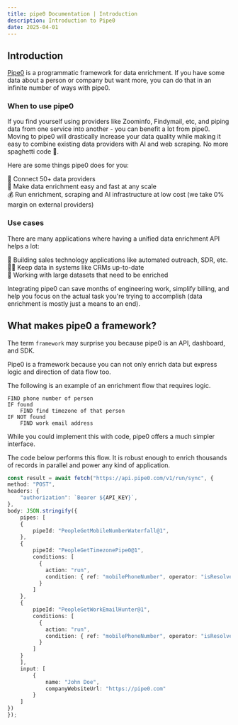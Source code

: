 ```yaml
---
title: pipe0 Documentation | Introduction
description: Introduction to Pipe0
date: 2025-04-01
---
```


## Introduction

[Pipe0](https://pipe0.com) is a programmatic framework for data enrichment. If you have some data about a person or 
company but want more, you can do that in an infinite number of ways with pipe0.

### When to use pipe0

If you find yourself using providers like Zoominfo, Findymail, etc, and piping data from 
one service into another - you can benefit a lot from pipe0. Moving to pipe0 will drastically 
increase your data quality while making it easy to combine existing data providers with AI and web scraping.
No more spaghetti code 🍝.

Here are some things pipe0 does for you:

🔌 Connect 50+ data providers <br />
💨 Make data enrichment easy and fast at any scale<br />
💰 Run enrichment, scraping and AI infrastructure at low cost (we take 0% margin on external providers)<br />

### Use cases

There are many applications where having a unified data enrichment API helps a lot:

🤖 Building sales technology applications like automated outreach, SDR, etc. <br />
🧙🏻 Keep data in systems like CRMs up-to-date <br />
🧬 Working with large datasets that need to be enriched <br />

Integrating pipe0 can save months of engineering work, simplify billing, and help you focus 
on the actual task you're trying to accomplish (data enrichment is mostly just a means to an end).

## What makes pipe0 a framework?
The term `framework` may surprise you because pipe0 is an API, dashboard, and <AppLink linkType="externalSDKNpm">SDK</AppLink>.

Pipe0 is a framework because you can not only enrich data but express logic and direction of data flow too.

The following is an example of an enrichment flow that requires logic.

```text filename="Flow that needs logic"
FIND phone number of person
IF found
    FIND find timezone of that person
IF NOT found
    FIND work email address
```

While you could implement this with code, pipe0 offers a much simpler interface.

The code below performs this flow. It is robust enough to enrich thousands of records in parallel and power 
any kind of application.

```typescript
const result = await fetch("https://api.pipe0.com/v1/run/sync", {
method: "POST",
headers: {
    "authorization": `Bearer ${API_KEY}`,
},
body: JSON.stringify({
    pipes: [
    {
        pipeId: "PeopleGetMobileNumberWaterfall@1",
    },
    {
        pipeId: "PeopleGetTimezonePipe0@1",
        conditions: [
          {
            action: "run",
            condition: { ref: "mobilePhoneNumber", operator: "isResolved", equals: true }
          }
        ]
    },
    {
        pipeId: "PeopleGetWorkEmailHunter@1",
        conditions: [
          {
            action: "run",
            condition: { ref: "mobilePhoneNumber", operator: "isResolved", equals: false }
          }
        ]
    }
    ],
    input: [
        {
            name: "John Doe",
            companyWebsiteUrl: "https://pipe0.com"
        }
    ]
})
});
```

